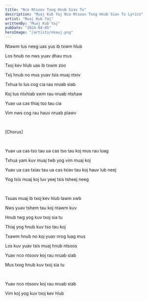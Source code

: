 ```yaml
---
title: "Nco Ntsoov Txog Hnub Siav Tu"
description: "Muaj Kub Yaj Nco Ntsoov Txog Hnub Siav Tu Lyrics"
artist: "Muaj Kub Yaj"
writtenBy: "Muaj Kub Yaj"
pubDate: "2024-04-05"
heroImage: "/artists/nkauj.png"
---
```


Ntawm tus neeg uas yus ib txwm hlub

Los hnub no nws yuav dhau mus

Txoj kev hlub uas ib txwm zoo

Txij hnub no mus yuav tsis muaj ntxiv

Txhua lo lus cog cia rau nruab siab

Koj tus ntxhiab swm rau nruab ntshaw

Yuav ua cas thiaj tso tau cia

Vim nws cog rau hauv nruab plawv

<br />

[Chorus]

<br />

Yuav ua cas tso tau ua cas tso tau koj mus rau luag

Txhua yam kuv muaj twb yog vim muaj koj

Yuav ua cas txiav tau ua cas txiav tau koj hauv lub neej

Yog tsis muaj koj luv yeej tsis tsheej neeg

<br />

Tsuas muaj ib txoj kev hlub lawm xwb

Nws yuav tshem tau koj ntawm kuv

Hnub twg yog kuv txoj sia tu

Thiaj yog hnub kuv tso tau koj

Txawm hnub no koj yuav nrog luag mus

Los kuv yuav tsis muaj hnub ntsoos

Yuav nco ntsoov koj rau nruab siab

Mus txog hnub kuv txoj sia tu

<br />

Yuav nco ntsoov koj rau nruab siab

Vim koj yog kuv txoj kev hlub

